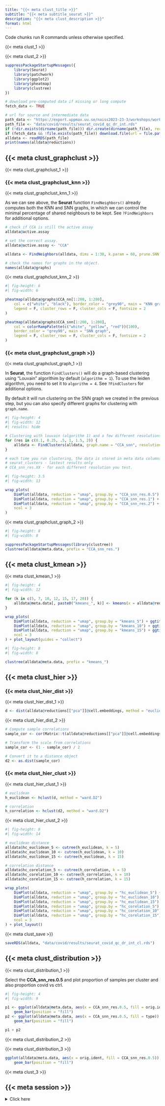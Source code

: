 ```yaml
---
title: "{{< meta clust_title >}}"
subtitle: "{{< meta subtitle_seurat >}}"
description: "{{< meta clust_description >}}"
format: html
---
```


::: {.callout-note}
Code chunks run R commands unless otherwise specified.
:::

{{< meta clust_1 >}}

{{< meta clust_2 >}}

```r
suppressPackageStartupMessages({
    library(Seurat)
    library(patchwork)
    library(ggplot2)
    library(pheatmap)
    library(clustree)
})
```

```r
# download pre-computed data if missing or long compute
fetch_data <- TRUE

# url for source and intermediate data
path_data <- "https://export.uppmax.uu.se/naiss2023-23-3/workshops/workshop-scrnaseq"
path_file <- "data/covid/results/seurat_covid_qc_dr_int.rds"
if (!dir.exists(dirname(path_file))) dir.create(dirname(path_file), recursive = TRUE)
if (fetch_data && !file.exists(path_file)) download.file(url = file.path(path_data, "covid/results/seurat_covid_qc_dr_int.rds"), destfile = path_file)
alldata <- readRDS(path_file)
print(names(alldata@reductions))
```

## {{< meta clust_graphclust >}}

{{< meta clust_graphclust_1 >}}

### {{< meta clust_graphclust_knn >}}

{{< meta clust_graphclust_knn_1 >}}

As we can see above, the **Seurat** function `FindNeighbors()` already computes both the KNN and SNN graphs, in which we can control the minimal percentage of shared neighbours to be kept. See `?FindNeighbors` for additional options.

```r
# check if CCA is still the active assay
alldata@active.assay

# set the correct assay.
alldata@active.assay <- "CCA"

alldata <- FindNeighbors(alldata, dims = 1:30, k.param = 60, prune.SNN = 1 / 15)

# check the names for graphs in the object.
names(alldata@graphs)
```

{{< meta clust_graphclust_knn_2 >}}

```r
#| fig-height: 6
#| fig-width: 6

pheatmap(alldata@graphs$CCA_nn[1:200, 1:200],
    col = c("white", "black"), border_color = "grey90", main = "KNN graph",
    legend = F, cluster_rows = F, cluster_cols = F, fontsize = 2
)

pheatmap(alldata@graphs$CCA_snn[1:200, 1:200],
    col = colorRampPalette(c("white", "yellow", "red"))(100),
    border_color = "grey90", main = "SNN graph",
    legend = F, cluster_rows = F, cluster_cols = F, fontsize = 2
)
```

### {{< meta clust_graphclust_graph >}}

{{< meta clust_graphclust_graph_1 >}}

In **Seurat**, the function `FindClusters()` will do a graph-based clustering using "Louvain" algorithim by default (`algorithm = 1`). To use the leiden algorithm, you need to set it to `algorithm = 4`. See `?FindClusters` for additional options.

By default it will run clustering on the SNN graph we created in the previous step, but you can also specify different graphs for clustering with `graph.name`. 

```r
#| fig-height: 4
#| fig-width: 12
#| results: hide

# Clustering with louvain (algorithm 1) and a few different resolutions
for (res in c(0.1, 0.25, .5, 1, 1.5, 2)) {
    alldata <- FindClusters(alldata, graph.name = "CCA_snn", resolution = res, algorithm = 1)
}

# each time you run clustering, the data is stored in meta data columns:
# seurat_clusters - lastest results only
# CCA_snn_res.XX - for each different resolution you test.
```

```r
#| fig-height: 3.5
#| fig-width: 13

wrap_plots(
    DimPlot(alldata, reduction = "umap", group.by = "CCA_snn_res.0.5") + ggtitle("louvain_0.5"),
    DimPlot(alldata, reduction = "umap", group.by = "CCA_snn_res.1") + ggtitle("louvain_1"),
    DimPlot(alldata, reduction = "umap", group.by = "CCA_snn_res.2") + ggtitle("louvain_2"),
    ncol = 3
)
```

{{< meta clust_graphclust_graph_2 >}}

```r
#| fig-height: 8
#| fig-width: 8

suppressPackageStartupMessages(library(clustree))
clustree(alldata@meta.data, prefix = "CCA_snn_res.")
```

## {{< meta clust_kmean >}}

{{< meta clust_kmean_1 >}}

```r
#| fig-height: 4
#| fig-width: 12

for (k in c(5, 7, 10, 12, 15, 17, 20)) {
    alldata@meta.data[, paste0("kmeans_", k)] <- kmeans(x = alldata@reductions[["pca"]]@cell.embeddings, centers = k, nstart = 100)$cluster
}

wrap_plots(
    DimPlot(alldata, reduction = "umap", group.by = "kmeans_5") + ggtitle("kmeans_5"),
    DimPlot(alldata, reduction = "umap", group.by = "kmeans_10") + ggtitle("kmeans_10"),
    DimPlot(alldata, reduction = "umap", group.by = "kmeans_15") + ggtitle("kmeans_15"),
    ncol = 3
) + plot_layout(guides = "collect")
```

```r
#| fig-height: 8
#| fig-width: 8

clustree(alldata@meta.data, prefix = "kmeans_")
```

## {{< meta clust_hier >}}

### {{< meta clust_hier_dist >}}

{{< meta clust_hier_dist_1 >}}

```r
d <- dist(alldata@reductions[["pca"]]@cell.embeddings, method = "euclidean")
```

{{< meta clust_hier_dist_2 >}}

```r
# Compute sample correlations
sample_cor <- cor(Matrix::t(alldata@reductions[["pca"]]@cell.embeddings))

# Transform the scale from correlations
sample_cor <- (1 - sample_cor) / 2

# Convert it to a distance object
d2 <- as.dist(sample_cor)
```

### {{< meta clust_hier_clust >}}

{{< meta clust_hier_clust_1 >}}

```r
# euclidean
h_euclidean <- hclust(d, method = "ward.D2")

# correlation
h_correlation <- hclust(d2, method = "ward.D2")
```

{{< meta clust_hier_clust_2 >}}

```r
#| fig-height: 8
#| fig-width: 14

# euclidean distance
alldata$hc_euclidean_5 <- cutree(h_euclidean, k = 5)
alldata$hc_euclidean_10 <- cutree(h_euclidean, k = 10)
alldata$hc_euclidean_15 <- cutree(h_euclidean, k = 15)

# correlation distance
alldata$hc_corelation_5 <- cutree(h_correlation, k = 5)
alldata$hc_corelation_10 <- cutree(h_correlation, k = 10)
alldata$hc_corelation_15 <- cutree(h_correlation, k = 15)

wrap_plots(
    DimPlot(alldata, reduction = "umap", group.by = "hc_euclidean_5") + ggtitle("hc_euc_5"),
    DimPlot(alldata, reduction = "umap", group.by = "hc_euclidean_10") + ggtitle("hc_euc_10"),
    DimPlot(alldata, reduction = "umap", group.by = "hc_euclidean_15") + ggtitle("hc_euc_15"),
    DimPlot(alldata, reduction = "umap", group.by = "hc_corelation_5") + ggtitle("hc_cor_5"),
    DimPlot(alldata, reduction = "umap", group.by = "hc_corelation_10") + ggtitle("hc_cor_10"),
    DimPlot(alldata, reduction = "umap", group.by = "hc_corelation_15") + ggtitle("hc_cor_15"),
    ncol = 3
) + plot_layout()
```

{{< meta clust_save >}}

```r
saveRDS(alldata, "data/covid/results/seurat_covid_qc_dr_int_cl.rds")
```

## {{< meta clust_distribution >}}

{{< meta clust_distribution_1 >}}

Select the **CCA_snn_res.0.5** and plot proportion of samples per cluster and also proportion covid vs ctrl. 

```r
#| fig-height: 4
#| fig-width: 9

p1 <- ggplot(alldata@meta.data, aes(x = CCA_snn_res.0.5, fill = orig.ident)) +
    geom_bar(position = "fill")
p2 <- ggplot(alldata@meta.data, aes(x = CCA_snn_res.0.5, fill = type)) +
    geom_bar(position = "fill")

p1 + p2
```

{{< meta clust_distribution_2 >}}

{{< meta clust_distribution_3 >}}

```r
ggplot(alldata@meta.data, aes(x = orig.ident, fill = CCA_snn_res.0.5)) +
    geom_bar(position = "fill")
```

:::{.callout-note title="Discuss"}
{{< meta clust_3 >}}
:::

## {{< meta session >}}

<details>
  <summary>Click here</summary>

```r
sessionInfo()
```

</details>
